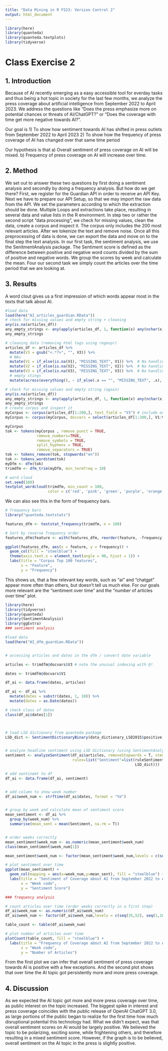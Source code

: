 ```yaml
---
title: "Data Mining in R FS23: Version Control 2"
output: html_document
---
```

```r
library(here)
library(quanteda)
library(quanteda.textplots)
library(tidyverse)
```

# Class Exercise 2

## 1. Introduction
Because of AI recently emerging as a easy accessible tool for everday tasks and thus being a hot topic in society for the last few months, we analyze the press coverage about artificial intelligence from September 2022 to April 2023. We address the questions like "Does the press emphasize more on potential chances or threats of AI/ChatGPT?" or "Does the coverage with time get more negative towards AI?".

Our goal is 
1) To show how sentiment towards AI has shifted in press outlets from September 2022 to April 2023
2) To show how the frequency of press coverage of AI has changed over that same time period

Our hypothesis is that 
a) Overall sentiment of press coverage on AI will be mixed.
b) Frequency of press coverage on AI will increase over time.

## 2. Method
We set out to answer these two questions by first doing a sentiment analysis and secondly by doing a frequency analysis.
But how do we get there?
First, we register for the Guardian API in order to receive an API Key. Next we have to prepare our API Setup, so that we may import the raw data from the API. We set the parameters according to which the extraction should be done. Multiple Loops and extractions take place, resulting in several data and value lists in the R environment.
In step two or rather the second script "data processing", we check for missing values, clean the data, create a corpus and inspect it. The corpus only includes the 200 most relevant articles. After we tokenize the text and remove noise. Once all this preprocessing of data is done, we can export the data and move on to the final step the text analysis.
In our first task, the sentiment analysis, we use the SenitmentAnalysis package. The Sentiment score is defined as the difference between positive and negative word counts divided by the sum of positive and negative words. We group the scores by week and calculate the mean.
Four our second task we simply count the articles over the time period that we are looking at.

## 3. Results
A word clout gives us a first impression of which words appear most in the texts that talk about AI.
```r
#load data
load(here("AI_articles_guardian.RData"))
# check for missing values and empty string + cleaning
any(is.na(articles_df))
any_empty_strings <- any(apply(articles_df, 1, function(x) any(nchar(x) == 0)))
any_empty_strings

# cleaning data (removing html tags using regexpr)
articles_df <- articles_df %>% 
  mutate(V3 = gsub("<.*?>", "", V3)) %>% 
  # NAs
  mutate(V1 = if_else(is.na(V1), "MISSING_TEXT", V1)) %>%  # Na handling
  mutate(V2 = if_else(is.na(V2), "MISSING_TEXT", V2)) %>%  # Na handling
  mutate(V3 = if_else(is.na(V3), "MISSING_TEXT", V3)) %>%  # Na handling
  # empty stings
  mutate(across(everything(), ~ if_else(.x == "", "MISSING_TEXT", .x), .names = 'new_{.col}'))

# check for missing values and empty string (again)
any(is.na(articles_df))
any_empty_strings <- any(apply(articles_df, 1, function(x) any(nchar(x) == 0)))
any_empty_strings
# create corpus and inspect it
myCorpus <- corpus(articles_df[1:200,], text_field = "V3") # include only 200 most relevant articles
myCorpus <- corpus(myCorpus, docvars = select(articles_df[1:200,], V1:V3))

myCorpus
tok <- tokens(myCorpus , remove_punct = TRUE, 
              remove_numbers=TRUE, 
              remove_symbols = TRUE, 
              split_hyphens = TRUE, 
              remove_separators = TRUE)
tok <- tokens_remove(tok, stopwords("en"))
tok <- tokens_wordstem(tok)
myDfm <- dfm(tok)
trimdfm <- dfm_trim(myDfm, min_termfreq = 10)
```

```r
# word cloud
set.seed(100)
textplot_wordcloud(trimdfm, min_count = 100, 
                   color = c('red', 'pink', 'green', 'purple', 'orange', 'blue'))
```
We can also see this in the form of frequency bars.
```r
# frequency bars
library("quanteda.textstats")

features_dfm <- textstat_frequency(trimdfm, n = 100)

# Sort by reverse frequency order
features_dfm$feature <- with(features_dfm, reorder(feature, -frequency))

ggplot(features_dfm, aes(x = feature, y = frequency)) +
  geom_col(fill = "steelblue") + 
  theme(axis.text.x = element_text(angle = 90, hjust = 1)) +
  labs(title = "Corpus Top 100 features",
       x = "Feature",
       y = "Frequency")
```
This shows us, that a few relevant key words, such as "ai" and "chatgpt" appear more often than others, but doesn't tell us much else.
For our goals more relevant are the "sentiment over time" and the "number of articles over time" plot.
```r
library(here)
library(tidyverse)
library(quanteda)
library(SentimentAnalysis)
library(ggExtra)
### sentiment analysis

#load data
load(here("AI_dfm_guardian.RData"))


# accessing articles and dates in the dfm / convert date variable

articles <- trimdfm@docvars$V3 # note the unusual indexing with @!

dates <- trimdfm@docvars$V1

df_ai <- data.frame(dates, articles)

df_ai <- df_ai %>% 
  mutate(dates = substr(dates, 1, 10)) %>% 
  mutate(dates = as.Date(dates))

# check class of dates
class(df_ai$dates[1])



# load LSD dictionary from quanteda package
LSD_dict <- SentimentDictionaryBinary(data_dictionary_LSD2015$positive, data_dictionary_LSD2015$negative)


# analyze headline sentiment using LSD dictionary (using SentimentAnalysis package)
sentiment <- analyzeSentiment(df_ai$articles, removeStopwords = T, stemming = T,
                              rules=list("Sentiment"=list(ruleSentimentPolarity, # Sentiment score defined as the difference between positive and negative word counts divided by the sum of positive and negative words.
                                                          LSD_dict)))

# add sentinemt to df
df_ai <- data.frame(df_ai, sentiment)


# add column to show week number
df_ai$week_num <- strftime(df_ai$dates, format = "%V")


# group by week and calculate mean of sentiment score
mean_sentiment <- df_ai %>% 
  group_by(week_num) %>% 
  summarise(mean_sent = mean(Sentiment, na.rm = T))


# order weeks correctly
mean_sentiment$week_num <- as.numeric(mean_sentiment$week_num)
class(mean_sentiment$week_num[1])

mean_sentiment$week_num <- factor(mean_sentiment$week_num,levels = c(seq(35,52), seq(1,16)))

```

```r


# plot sentiment over time
ggplot(mean_sentiment) +
  geom_col(mapping = aes(x=week_num,y=mean_sent), fill = "steelblue") +
  labs(title = "Sentiment of Coverage about AI from September 2022 to April 2023",
       x = "Week code",
       y = "Sentiment Score")
```

```r
### frequency analysis

# count articles over time (order weeks correctly in a first step)
df_ai$week_num <- as.numeric(df_ai$week_num)
df_ai$week_num <- factor(df_ai$week_num,levels = c(seq(35,52), seq(1,16)))

table_count <- table(df_ai$week_num)

# plot number of articles over time
plotCount(table_count, fill = "steelblue") +
  labs(title = "Frequency of Coverage about AI from September 2022 to April 2023",
       x = "Week code",
       y = "Number of Articles")
```
From the first plot we can infer that overall sentiment of press coverage towards AI is positive with a few exceptions. And the second plot shows that over time the AI topic got persistently more and more press coverage.

## 4. Discussion
As we expected the AI topic got more and more press coverage over time, as public interest on the topic increased. The biggest spike in interest and press coverage coincides with the public release of OpenAI ChatGPT 3.0, as large portions of the public began to realize for the first time how much disruptional potential this technology had.
What we didn't expect, was that overall sentiment scores on AI would be largely positive. We believed the topic to be polarizing, exciting some, while frightening others, and therefore resulting in a mixed sentiment score. However, if the graph is to be believed, overall sentiment on the AI topic in the press is slightly positive.
